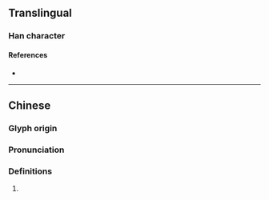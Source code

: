 {{character info}}
==Translingual==

===Han character===
{{Han char|rn=86|rad=火|as=07|sn=11|four=52332|canj=QLF|ids=⿱折灬}}

====References====
* {{Han ref|kx=0673.111|dkj=19042|hdz=32207.010|uh=710E|ud=28942|bh=D65B|bd=54875}}

----

==Chinese==
{{zh-forms}}

===Glyph origin===
{{Han etym}}

===Pronunciation===
{{zh-pron
|m=xiè
|mc=y
|oc=y
|cat=
}}

===Definitions===
{{zh-hanzi}}

# {{rfdef|zh}}